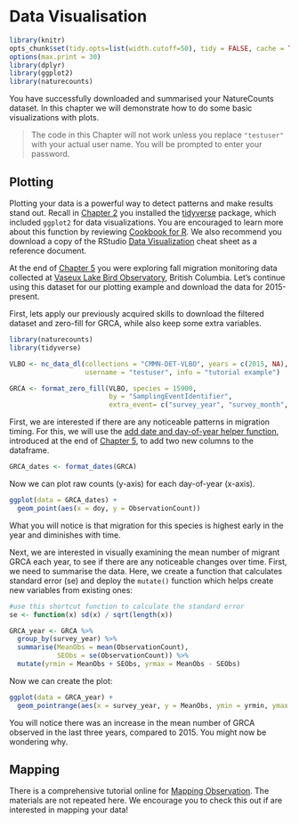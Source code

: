 # Data Visualisation {#Visual6}

```r
library(knitr)
opts_chunk$set(tidy.opts=list(width.cutoff=50), tidy = FALSE, cache = TRUE)
options(max.print = 30)
library(dplyr) 
library(ggplot2)
library(naturecounts)
```

You have successfully downloaded and summarised your NatureCounts dataset. In this chapter we will demonstrate how to do some basic visualizations with plots. 

> The code in this Chapter will not work unless you replace `"testuser"` with your actual user name. You will be prompted to enter your password. 

## Plotting {#PM6.1}

Plotting your data is a powerful way to detect patterns and make results stand out. Recall in [Chapter 2](#Package2.2) you installed the [tidyverse](https://www.tidyverse.org/) package, which included `ggplot2` for data visualizations. You are encouraged to learn more about this function by reviewing [Cookbook for R](http://www.cookbook-r.com/Graphs/). We also recommend you download a copy of the RStudio [Data Visualization](https://rstudio.com/wp-content/uploads/2015/03/ggplot2-cheatsheet.pdf) cheat sheet as a reference document.

At the end of [Chapter 5](#Manip5) you were exploring fall migration monitoring data collected at [Vaseux Lake Bird Observatory](https://naturecounts.ca/nc/default/datasets.jsp?code=CMMN-DET-VLBO), British Columbia. Let's continue using this dataset for our plotting example and download the data for 2015-present. 

First, lets apply our previously acquired skills to download the filtered dataset and zero-fill for GRCA, while also keep some extra variables. 

```r
library(naturecounts)
library(tidyverse)

VLBO <- nc_data_dl(collections = "CMMN-DET-VLBO", years = c(2015, NA), 
                   username = "testuser", info = "tutorial example")

GRCA <- format_zero_fill(VLBO, species = 15900, 
                         by = "SamplingEventIdentifier", 
                         extra_event= c("survey_year", "survey_month", "survey_day"))

```

First, we are interested if there are any noticeable patterns in migration timing. For this, we will use the [add date and day-of-year helper function](https://birdstudiescanada.github.io/naturecounts/reference/format_dates.html), introduced at the end of [Chapter 5](#Manip5.3), to add two new columns to the dataframe. 

```r

GRCA_dates <- format_dates(GRCA)

```

Now we can plot raw counts (y-axis) for each day-of-year (x-axis). 

```r

ggplot(data = GRCA_dates) + 
  geom_point(aes(x = doy, y = ObservationCount))

```

What you will notice is that migration for this species is highest early in the year and diminishes with time. 

Next, we are interested in visually examining the mean number of migrant GRCA each year, to see if there are any noticeable changes over time. First, we need to summarise the data. Here, we create a function that calculates standard error (se) and deploy the `mutate()` function which helps create new variables from existing ones: 

```r

#use this shortcut function to calculate the standard error
se <- function(x) sd(x) / sqrt(length(x))

GRCA_year <- GRCA %>% 
  group_by(survey_year) %>% 
  summarise(MeanObs = mean(ObservationCount), 
            SEObs = se(ObservationCount)) %>%   
  mutate(yrmin = MeanObs + SEObs, yrmax = MeanObs - SEObs)

```

Now we can create the plot: 

```r
ggplot(data = GRCA_year) +  
  geom_pointrange(aes(x = survey_year, y = MeanObs, ymin = yrmin, ymax = yrmax))

```

You will notice there was an increase in the mean number of GRCA observed in the last three years, compared to 2015. You might now be wondering why.  

## Mapping {#PM6.2}

There is a comprehensive tutorial online for [Mapping Observation](https://birdscanada.github.io/naturecounts/articles/articles/mapping-observations.html). The materials are not repeated here. We encourage you to check this out if are interested in mapping your data! 

